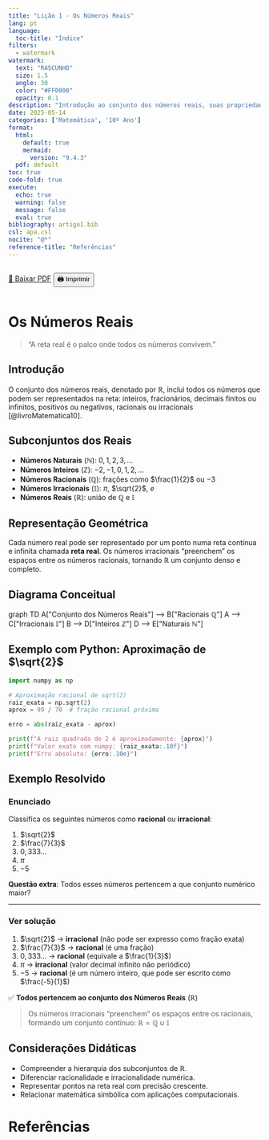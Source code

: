 ```yaml
---
title: "Lição 1 - Os Números Reais"
lang: pt
language:
  toc-title: "Índice"
filters:
  - watermark
watermark:
  text: "RASCUNHO"
  size: 1.5
  angle: 30
  color: "#FF0000"
  opacity: 0.1
description: "Introdução ao conjunto dos números reais, suas propriedades, subconjuntos e representações na reta real."
date: 2025-05-14
categories: ['Matemática', '10º Ano']
format:
  html:
    default: true
    mermaid:
      version: "9.4.3"
  pdf: default
toc: true
code-fold: true
execute:
  echo: true
  warning: false
  message: false
  eval: true
bibliography: artigo1.bib
csl: apa.csl
nocite: "@*"
reference-title: "Referências"
---
```


::: {.content-visible when-format="html"}
<div style="display: flex; gap: 1rem; margin-bottom: 1rem;">
  <a href="./index.pdf" target="_blank" class="btn btn-primary">📄 Baixar PDF</a>
  <button onclick="window.print()" class="btn btn-outline-secondary">🖨️ Imprimir</button>
</div>
:::

<div style="margin-top: 2rem;"></div>

# Os Números Reais

> “A reta real é o palco onde todos os números convivem.”

## Introdução

O conjunto dos números reais, denotado por $\mathbb{R}$, inclui todos os números que podem ser representados na reta: inteiros, fracionários, decimais finitos ou infinitos, positivos ou negativos, racionais ou irracionais [@livroMatematica10].

## Subconjuntos dos Reais

- **Números Naturais** ($\mathbb{N}$): $0, 1, 2, 3, \dots$
- **Números Inteiros** ($\mathbb{Z}$): $-2, -1, 0, 1, 2, \dots$
- **Números Racionais** ($\mathbb{Q}$): frações como $\frac{1}{2}$ ou $-3$
- **Números Irracionais** ($\mathbb{I}$): $\pi$, $\sqrt{2}$, $e$
- **Números Reais** ($\mathbb{R}$): união de $\mathbb{Q}$ e $\mathbb{I}$

## Representação Geométrica

Cada número real pode ser representado por um ponto numa reta contínua e infinita chamada **reta real**. Os números irracionais "preenchem" os espaços entre os números racionais, tornando $\mathbb{R}$ um conjunto denso e completo.

## Diagrama Conceitual

::: {.content-visible when-format="html"}

```{=html}
<div class="mermaid">
graph TD
  A["Conjunto dos Números Reais"] --> B["Racionais ℚ"]
  A --> C["Irracionais 𝕀"]
  B --> D["Inteiros ℤ"]
  D --> E["Naturais ℕ"]
</div>

<script src="https://cdn.jsdelivr.net/npm/mermaid@9.4.3/dist/mermaid.min.js"></script>
<script>
  mermaid.initialize({ startOnLoad: true });
</script>
```
:::

::: {.content-visible when-format="pdf"}
```{=latex}
\begin{center}
\includegraphics[width=0.7\linewidth]{diagrama.png}
\end{center}
```
:::

## Exemplo com Python: Aproximação de $\sqrt{2}$

```python
import numpy as np

# Aproximação racional de sqrt(2)
raiz_exata = np.sqrt(2)
aprox = 99 / 70  # fração racional próxima

erro = abs(raiz_exata - aprox)

print(f"A raiz quadrada de 2 é aproximadamente: {aprox}")
print(f"Valor exato com numpy: {raiz_exata:.10f}")
print(f"Erro absoluto: {erro:.10e}")
```

## Exemplo Resolvido

### Enunciado

Classifica os seguintes números como **racional** ou **irracional**:

1. $\sqrt{2}$  
2. $\frac{7}{3}$  
3. $0,333\ldots$  
4. $\pi$  
5. $-5$

**Questão extra**: Todos esses números pertencem a que conjunto numérico maior?

---

::: {.callout-note collapse=true}
### Ver solução

1. $\sqrt{2}$ → **irracional** (não pode ser expresso como fração exata)  
2. $\frac{7}{3}$ → **racional** (é uma fração)  
3. $0,333\ldots$ → **racional** (equivale a $\frac{1}{3}$)  
4. $\pi$ → **irracional** (valor decimal infinito não periódico)  
5. $-5$ → **racional** (é um número inteiro, que pode ser escrito como $\frac{-5}{1}$)

✅ **Todos pertencem ao conjunto dos Números Reais** ($\mathbb{R}$)

> Os números irracionais “preenchem” os espaços entre os racionais, formando um conjunto contínuo: $\mathbb{R} = \mathbb{Q} \cup \mathbb{I}$

:::


## Considerações Didáticas

- Compreender a hierarquia dos subconjuntos de $\mathbb{R}$.
- Diferenciar racionalidade e irracionalidade numérica.
- Representar pontos na reta real com precisão crescente.
- Relacionar matemática simbólica com aplicações computacionais.

# Referências {.unnumbered}
